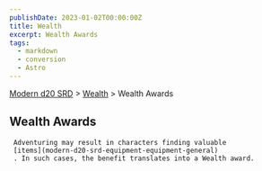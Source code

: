 ```yaml
---
publishDate: 2023-01-02T00:00:00Z
title: Wealth
excerpt: Wealth Awards
tags:
  - markdown
  - conversion
  - Astro
---
```


[Modern d20 SRD](/#modernD20) > [Wealth](modern-d20-srd-wealth-index) > Wealth Awards

## Wealth Awards




     Adventuring may result in characters finding valuable
     [items](modern-d20-srd-equipment-equipment-general)
     . In such cases, the benefit translates into a Wealth award.
